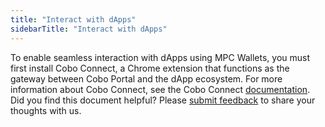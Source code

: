 ```yaml
---
title: "Interact with dApps"
sidebarTitle: "Interact with dApps"
---
```


To enable seamless interaction with dApps using MPC Wallets, you must first install Cobo Connect, a Chrome extension that functions as the gateway between Cobo Portal and the dApp ecosystem. For more information about Cobo Connect, see the Cobo Connect [documentation](/en/cobo-connect/set-up).
<Tip>Did you find this document helpful? Please [submit feedback](https://forms.zohopublic.com/cobo/form/DocumentFeedbackForm/formperma/QvLOhxJv1_JMsJ-1dleZ8Itb_7rzN-LtgvsDdxosoVI) to share your thoughts with us.</Tip>